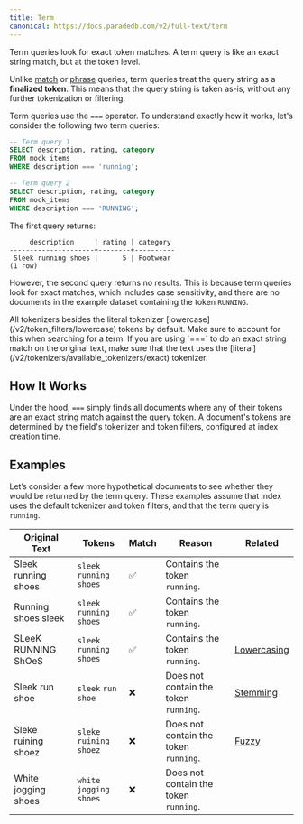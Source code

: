 ```yaml
---
title: Term
canonical: https://docs.paradedb.com/v2/full-text/term
---
```


Term queries look for exact token matches. A term query is like an exact string match, but at the
token level.

Unlike [match](/v2/full-text/match) or [phrase](/v2/full-text/phrase) queries, term queries treat the query
string as a **finalized token**. This means that the query string is taken as-is, without any further tokenization or filtering.

Term queries use the `===` operator. To understand exactly how it works, let's consider the following two term queries:

```sql
-- Term query 1
SELECT description, rating, category
FROM mock_items
WHERE description === 'running';

-- Term query 2
SELECT description, rating, category
FROM mock_items
WHERE description === 'RUNNING';
```

The first query returns:

```csv
     description     | rating | category
---------------------+--------+----------
 Sleek running shoes |      5 | Footwear
(1 row)
```

However, the second query returns no results. This is because term queries look for exact matches, which includes
case sensitivity, and there are no documents in the example dataset containing the token `RUNNING`.

<Note>
  All tokenizers besides the literal tokenizer
  [lowercase](/v2/token_filters/lowercase) tokens by default. Make sure to
  account for this when searching for a term.
</Note>

<Note>
  If you are using `===` to do an exact string match on the original text, make
  sure that the text uses the
  [literal](/v2/tokenizers/available_tokenizers/exact) tokenizer.
</Note>

## How It Works

Under the hood, `===` simply finds all documents where any of their tokens are an exact string match against the query token.
A document's tokens are determined by the field's tokenizer and token filters, configured at index creation time.

## Examples

Let’s consider a few more hypothetical documents to see whether they would be returned by the term query.
These examples assume that index uses the default tokenizer and token filters, and that the term query is
`running`.

| Original Text       | Tokens                    | Match | Reason                                | Related                      |
| ------------------- | ------------------------- | ----- | ------------------------------------- | ---------------------------- |
| Sleek running shoes | `sleek` `running` `shoes` | ✅    | Contains the token `running`.         |
| Running shoes sleek | `sleek` `running` `shoes` | ✅    | Contains the token `running`.         |
| SLeeK RUNNING ShOeS | `sleek` `running` `shoes` | ✅    | Contains the token `running`.         | [Lowercasing](/v2/indexing)  |
| Sleek run shoe      | `sleek` `run` `shoe`      | ❌    | Does not contain the token `running`. | [Stemming](/v2/indexing)     |
| Sleke ruining shoez | `sleke` `ruining` `shoez` | ❌    | Does not contain the token `running`. | [Fuzzy](/v2/full-text/fuzzy) |
| White jogging shoes | `white` `jogging` `shoes` | ❌    | Does not contain the token `running`. |
